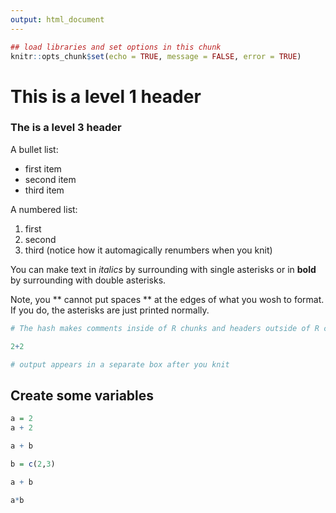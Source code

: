 ```yaml
---
output: html_document
---
```


```r
## load libraries and set options in this chunk
knitr::opts_chunk$set(echo = TRUE, message = FALSE, error = TRUE)
```

# This is a level 1 header

### The is a level 3 header

A bullet list:

- first item
- second item
- third item

A numbered list:

1. first
2. second
4. third (notice how it automagically renumbers when you knit)

You can make text in *italics* by surrounding with single asterisks or in **bold** by surrounding with double asterisks.

Note, you ** cannot put spaces ** at the edges of what you wosh to format. If you do, the asterisks are just printed normally.

```r
# The hash makes comments inside of R chunks and headers outside of R chunks

2+2

# output appears in a separate box after you knit
```

## Create some variables

```r
a = 2
a + 2

a + b

b = c(2,3)

a + b

a*b
```

